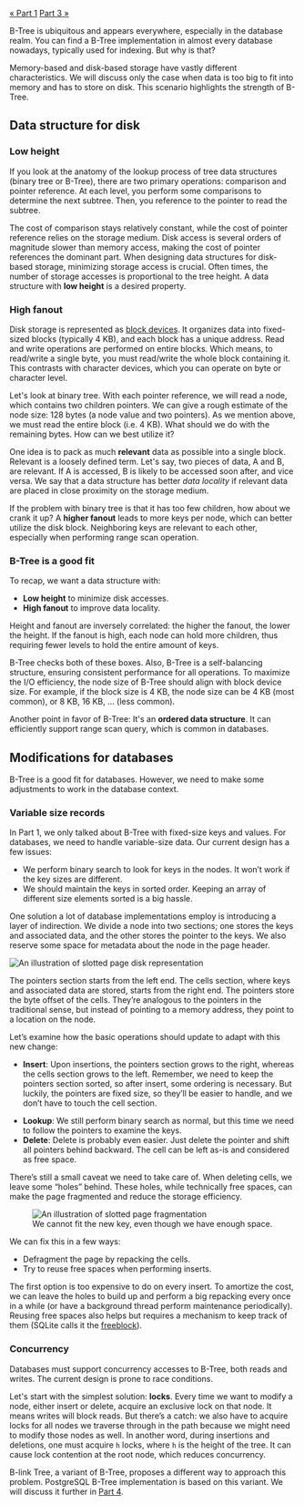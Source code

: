 ---
---


<Layout
  stickyAsideId="sticky-aside"
  title="B-Tree Under a Microscope - Part 2: Databases"
  description="A deep dive into the B-Tree data structure: Learn everything
  from basic operations to variations and various optimizations.">
<div slot="aside" id="sticky-aside" class="sticky mt-12">
  <TableOfContents
    headings={[
      {
        depth: 2,
        slug: 'data-structure-for-disk',
        text: 'Data structure for disk'
      },
      { depth: 3, slug: 'low-height', text: 'Low height' },
      { depth: 3, slug: 'high-fanout', text: 'High fanout' },
      {
        depth: 3,
        slug: 'b-tree-is-a-good-fit',
        text: 'B-Tree is a good fit'
      },
      {
        depth: 2,
        slug: 'modifications-for-databases',
        text: 'Modifications for databases'
      },
      {
        depth: 3,
        slug: 'variable-size-records',
        text: 'Variable size records'
      },
      { depth: 3, slug: 'concurrency', text: 'Concurrency' }
    ]}
    client:only="preact"
  />
  <div class="mt-4 flex justify-between text-base text-stone-600">
    <a href="/btree-under-a-microscope/basics" class="hover:underline underline-offset-4">« Part 1</a>
    <a href="/btree-under-a-microscope/variations" class="hover:underline underline-offset-4">Part 3 »</a>
  </div>
</div>

<PartHeading
  text="Databases"
  part={2}
  githubLink="https://github.com/Goose97/ducnguyen.space/blob/main/src/pages/btree-under-a-microscope/databases.mdx"
/>

B-Tree is ubiquitous and appears everywhere, especially in the database realm.
You can find a B-Tree implementation in almost every database nowadays,
typically used for indexing. But why is that?

<Callout title="Memory vs Disk storage">
  <p>Memory-based and disk-based storage have vastly different characteristics.
    We will discuss only the case when data is too big to fit into memory and
    has to store on disk. This scenario highlights the strength of B-Tree.</p>
</Callout>

## Data structure for disk

### Low height

If you look at the anatomy of the lookup process of tree data structures (binary
tree or B-Tree), there are two primary operations: comparison and pointer
reference. At each level, you perform some comparisons to determine the next
subtree. Then, you reference to the pointer to read the subtree.

The cost of comparison stays relatively constant, while the cost of pointer
reference relies on the storage medium. Disk access is several orders of
magnitude slower than memory access, making the cost of pointer references
the dominant part. When designing data structures for disk-based
storage, minimizing storage access is crucial. Often times, the number of
storage accesses is proportional to the tree height. A data structure with
**low height** is a desired property.

### High fanout
<p>
  Disk storage is represented as
  <a
    href="https://en.wikipedia.org/wiki/Device_file#Block_devices"
    rel="noopener noreferrer"
    target="_blank"
    class="link">block devices</a>.
  It organizes data into fixed-sized blocks (typically 4 KB), and each
  block has a unique address. Read and write operations are performed on entire
  blocks. Which means, to read/write a single byte, you must read/write the
  whole block containing it. This contrasts with character devices, which you
  can operate on byte or character level.
</p>

Let's look at binary tree. With each pointer reference, we will read a node,
which contains two children pointers. We can give a rough estimate of the node
size: 128 bytes (a node value and two pointers). As we mention above, we must
read the entire block (i.e. 4 KB). What should we do with the remaining bytes.
How can we best utilize it?

One idea is to pack as much **relevant** data as possible into a single block.
Relevant is a loosely defined term. Let's say, two pieces of data, A and
B, are relevant. If A is accessed, B is likely to be accessed soon after, and
vice versa. We say that a data structure has better *data locality*
if relevant data are placed in close proximity on the storage medium.

If the problem with binary tree is that it has too few children, how about we
crank it up? A **higher fanout** leads to more keys per node, which can better
utilize the disk block. Neighboring keys are relevant to each other, especially
when performing range scan operation.

### B-Tree is a good fit

To recap, we want a data structure with:

<ul class="list-disc pl-10">
  <li><strong>Low height</strong> to minimize disk accesses.</li>
  <li><strong>High fanout</strong> to improve data locality.</li>
</ul>

<Callout title="Height and fanout">
  <p>Height and fanout are inversely correlated: the higher the fanout, the
    lower the height. If the fanout is high, each node can hold more children,
    thus requiring fewer levels to hold the entire amount of keys.</p>
</Callout>

B-Tree checks both of these boxes. Also, B-Tree is a self-balancing structure,
ensuring consistent performance for all operations. To maximize the I/O
efficiency, the node size of B-Tree should align with block device size. For
example, if the block size is 4 KB, the node size can be 4 KB (most common), or
8 KB, 16 KB, … (less common).

Another point in favor of B-Tree: It's an **ordered data structure**. It can
efficiently support range scan query, which is common in databases.

## Modifications for databases

B-Tree is a good fit for databases. However, we need to make some adjustments
to work in the database context.

### Variable size records

In Part 1, we only talked about B-Tree with fixed-size keys and values. For
databases, we need to handle variable-size data. Our current design has a few
issues:

<ul class="list-disc pl-10">
  <li>We perform binary search to look for keys in the nodes. It won’t work if
    the key sizes are different.</li>
  <li>We should maintain the keys in sorted order. Keeping an array of
    different size elements sorted is a big hassle.</li>
</ul>

One solution a lot of database implementations employ is introducing a layer of
indirection. We divide a node into two sections; one stores the keys and
associated data, and the other stores the pointer to the keys. We also reserve
some space for metadata about the node in the page header.

<Image src={slottedPage} alt="An illustration of slotted page disk representation" class="custom-image" />

The pointers section starts from the left end. The cells section, where keys
and associated data are stored, starts from the right end. The pointers store the
byte offset of the cells. They’re analogous to the pointers in the traditional
sense, but instead of pointing to a memory address, they point to a location on
the node.

Let’s examine how the basic operations should update to adapt with this new change:

<ul class="list-disc pl-10">
  <li><b>Insert</b>: Upon insertions, the pointers section grows to the right,
    whereas the cells section grows to the left. Remember, we need to keep the
    pointers section sorted, so after insert, some ordering is necessary. But
    luckily, the pointers are fixed size, so they’ll be easier to handle, and we
    don’t have to touch the cell section.</li>
</ul>

<div class="pl-10">
  <AnimationVideo
    src="/videos/slotted-page-insert.mp4"
    keyMoments={[
      { time: 1.5, text: "Insert cell 37" },
      { time: 4, text: "Rearrange pointers" },
      { time: 7, text: "Insert cell 28" },
      { time: 10, text: "Rearrange pointers" },
    ]}
    client:load
  />
</div>

<ul class="list-disc pl-10">
  <li><b>Lookup</b>: We still perform binary search as normal, but this time we
    need to follow the pointers to examine the keys.</li>
  <li><b>Delete</b>: Delete is probably even easier. Just delete the pointer
    and shift all pointers behind backward. The cell can be left as-is and
    considered as free space.</li>
</ul>

There’s still a small caveat we need to take care of. When deleting cells, we
leave some “holes” behind. These holes, while technically free spaces, can
make the page fragmented and reduce the storage efficiency.

<figure class="my-8 max-w-md mx-auto">
  <Image
    src={slottedPageFragmentation}
    alt="An illustration of slotted page fragmentation"
    class="mb-4"
  />
  <figcaption class="text-center text-sm italic">We cannot fit the new key, even though we have enough space.</figcaption>
</figure>

We can fix this in a few ways:

<ul class="list-disc pl-10">
  <li>Defragment the page by repacking the cells.</li>
  <li>Try to reuse free spaces when performing inserts.</li>
</ul>

<p>
  The first option is too expensive to do on every insert. To amortize the cost,
  we can leave the holes to build up and perform a big repacking every once in a
  while (or have a background thread perform maintenance periodically). Reusing
  free spaces also helps but requires a mechanism to keep track of them
  (SQLite calls it the
  <a
    href="https://www.sqlite.org/fileformat.html#b_tree_pages"
    rel="noopener noreferrer"
    target="_blank"
    class="link">freeblock</a>).
</p>

### Concurrency

Databases must support concurrency accesses to B-Tree, both reads and writes. The current design is prone to race conditions.

Let's start with the simplest solution: **locks**. Every time we want to modify a
node, either insert or delete, acquire an exclusive lock on that node. It means
writes will block reads. But there’s a catch: we also have to acquire locks for
all nodes we traverse through in the path because we might need to modify
those nodes as well. In another word, during insertions and deletions, one
must acquire `h` locks, where `h` is the height of the tree. It can cause lock
contention at the root node, which reduces concurrency.

<p>
  B-link Tree, a variant of B-Tree, proposes a different way to approach this
  problem. PostgreSQL B-Tree implementation is based on this variant. We will
  discuss it further in
  <a href="/btree-under-a-microscope/variations#b-link-tree" class="link">Part 4</a>.
</p>

<ChapterLink text="Continue to Part 3: Variations" href="/btree-under-a-microscope/variations" />

</Layout>
